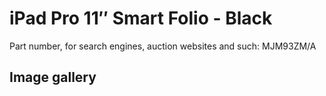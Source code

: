 
# iPad Pro 11″ Smart Folio - Black

Part number, for search engines, auction websites and such: MJM93ZM/A

## Image gallery

<div style={{ width: '100%', maxWidth: '768px' }}>
<GalleryComponent
    images={[
      {
        original: "/everysource/MJM93.webp",
        thumbnail: "/everypreview/MJM93.webp",
      },
      {
        original: "/everysource/MJM93_AV1.webp",
        thumbnail: "/everypreview/MJM93_AV1.webp",
      },
      {
        original: "/everysource/MJM93_AV2.webp",
        thumbnail: "/everypreview/MJM93_AV2.webp",
      },
      {
        original: "/everysource/MJM93_AV3.webp",
        thumbnail: "/everypreview/MJM93_AV3.webp",
      },
      {
        original: "/everysource/MJM93_AV4.webp",
        thumbnail: "/everypreview/MJM93_AV4.webp",
      }
    ]}
  />
</div>